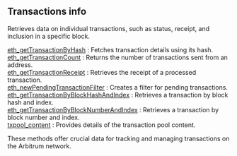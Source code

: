 
## Transactions info

Retrieves data on individual transactions, such as status, receipt, and inclusion in a specific block.

[eth_getTransactionByHash](/arbitrum-api/transactionsinfo/eth_getTransactionByHash) : Fetches transaction details using its hash. \
[eth_getTransactionCount](/arbitrum-api/transactionsinfo/eth_getTransactionCount) : Returns the number of transactions sent from an address. \
[eth_getTransactionReceipt](/arbitrum-api/transactionsinfo/eth_getTransactionReceipt) : Retrieves the receipt of a processed transaction. \
[eth_newPendingTransactionFilter](/arbitrum-api/transactionsinfo/eth_newPendingTransactionFilter) : Creates a filter for pending transactions. \
[eth_getTransactionByBlockHashAndIndex](/arbitrum-api/transactionsinfo/eth_getTransactionByBlockHashAndIndex) : Retrieves a transaction by block hash and index. \
[eth_getTransactionByBlockNumberAndIndex](/arbitrum-api/transactionsinfo/eth_getTransactionByBlockNumberAndIndex) : Retrieves a transaction by block number and index. \
[txpool_content](/arbitrum-api/transactionsinfo/txpool_content) : Provides details of the transaction pool content.

These methods offer crucial data for tracking and managing transactions on the Arbitrum network.

<Space h={16} />
<GetStarted />
